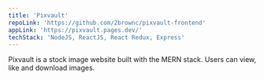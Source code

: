 ```yaml
---
title: 'Pixvault'
repoLink: 'https://github.com/2brownc/pixvault-frontend'
appLink: 'https://pixvault.pages.dev/'
techStack: 'NodeJS, ReactJS, React Redux, Express'
---
```


Pixvault is a stock image website built with the MERN stack. Users can view, like and download images.
